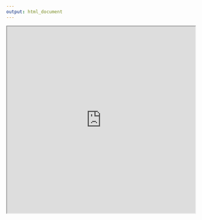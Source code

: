 ```yaml
---
output: html_document
---
```


<iframe src ="https://josephbroad.shinyapps.io/shiny/"
  style="border=0px; width: 100%; height: 500px;"/>
</iframe>
